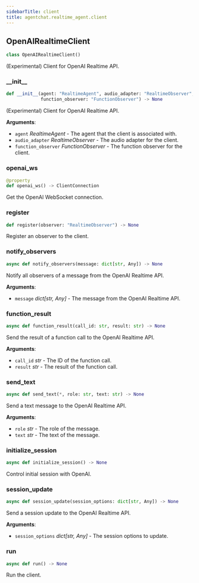 ```yaml
---
sidebarTitle: client
title: agentchat.realtime_agent.client
---
```


## OpenAIRealtimeClient

```python
class OpenAIRealtimeClient()
```

(Experimental) Client for OpenAI Realtime API.

### \_\_init\_\_

```python
def __init__(agent: "RealtimeAgent", audio_adapter: "RealtimeObserver",
             function_observer: "FunctionObserver") -> None
```

(Experimental) Client for OpenAI Realtime API.

**Arguments**:

- `agent` _RealtimeAgent_ - The agent that the client is associated with.
- `audio_adapter` _RealtimeObserver_ - The audio adapter for the client.
- `function_observer` _FunctionObserver_ - The function observer for the client.

### openai\_ws

```python
@property
def openai_ws() -> ClientConnection
```

Get the OpenAI WebSocket connection.

### register

```python
def register(observer: "RealtimeObserver") -> None
```

Register an observer to the client.

### notify\_observers

```python
async def notify_observers(message: dict[str, Any]) -> None
```

Notify all observers of a message from the OpenAI Realtime API.

**Arguments**:

- `message` _dict[str, Any]_ - The message from the OpenAI Realtime API.

### function\_result

```python
async def function_result(call_id: str, result: str) -> None
```

Send the result of a function call to the OpenAI Realtime API.

**Arguments**:

- `call_id` _str_ - The ID of the function call.
- `result` _str_ - The result of the function call.

### send\_text

```python
async def send_text(*, role: str, text: str) -> None
```

Send a text message to the OpenAI Realtime API.

**Arguments**:

- `role` _str_ - The role of the message.
- `text` _str_ - The text of the message.

### initialize\_session

```python
async def initialize_session() -> None
```

Control initial session with OpenAI.

### session\_update

```python
async def session_update(session_options: dict[str, Any]) -> None
```

Send a session update to the OpenAI Realtime API.

**Arguments**:

- `session_options` _dict[str, Any]_ - The session options to update.

### run

```python
async def run() -> None
```

Run the client.

